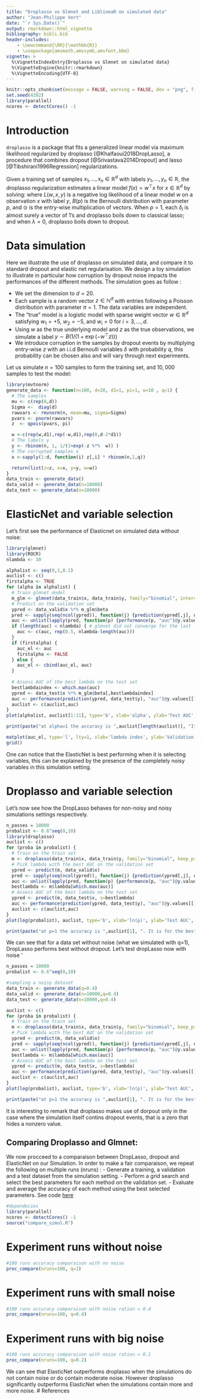 ```yaml
---
title: "Droplasso vs Glmnet and LiblineaR on simulated data"
author: "Jean-Philippe Vert"
date: "`r Sys.Date()`"
output: rmarkdown::html_vignette
bibliography: bibli.bib
header-includes:
    - \newcommand{\RR}{\mathbb{R}}
    - \usepackage{amsmath,amssymb,amsfont,bbm}
vignette: >
  %\VignetteIndexEntry{Droplasso vs Glmnet on simulated data}
  %\VignetteEngine{knitr::rmarkdown}
  %\VignetteEncoding{UTF-8}
---
```

```r
knitr::opts_chunk$set(message = FALSE, warning = FALSE, dev = "png", fig.keep = "high", fig.path = "figure/", cache.path = "cache/", fig.width=4, fig.height=3.4)
set.seed(4392)
library(parallel)
ncores <- detectCores() -1 

```

# Introduction  
`droplasso` is a package that fits a generalized linear model via maximum likelihood regularized by droplasso [@Khalfaoui2018DropLasso], a procedure that combines dropout [@Srivastava2014Dropout] and lasso [@Tibshirani1996Regression] regularizations.

Given a training set of samples $x_1,\ldots,x_n\in\mathbb{R}^d$ with labels $y_1,\ldots,y_n\in\mathbb{R}$, the droplasso regularization estimates a linear model $f(x)=w^\top x$ for $x\in\mathbb{R}^d$ by solving:
\begin{equation}
  \min_{w \in \mathbb{R}^d}   \left\{ \frac{1}{n} \sum_{i=1}^{n} \underset{\delta_i \sim B(p)^d}{ \mathbb {E}}  L\left(w,\delta_i  \odot \frac{x_{i,}}{p}  , y_{i} \right)   +  \lambda  \left \| w\right \|_{1} \right\}  \,,
\end{equation}
where $L(w,x,y)$ is a negative log likelihood of a linear model $w$ on a observation $x$ with label $y$, $B(p)$ is the Bernoulli distribution with parameter $p$, and $\odot$ is the entry-wise multiplication of vectors. When $p=1$, each $\delta_i$ is almost surely a vector of $1$'s and droplasso boils down to classical lasso; and when $\lambda=0$, droplasso boils down to dropout.

# Data simulation
Here we illustrate the use of droplasso on simulated data, and compare it to standard dropout and elastic net regularisation. We design a toy simulation to illustrate in particular how corruption by dropout noise impacts the performances of the different methods. The simulation goes as follow : 

- We set the dimension to $d=20$.
- Each sample is a random vector $z\in\mathbb{N}^d$ with entries following a Poisson distribution with parameter $\pi=1$. The data variables are independent. 
- The "true" model is a logistic model with sparse weight vector $w\in\mathbb{R}^d$ satisfying $w_1=+5$, $w_2=-5$,  and $w_i=0$ for $i=3,\ldots,d.$
- Using $w$ as the true underlying model and $z$ as the true observations, we simulate a label $y \sim B( 1/(1+\exp(-w^\top z )) )$  
- We introduce corruption in the samples by dropout events by multiplying entry-wise $z$ with an i.i.d Bernoulli variables $\delta$ with probability $q$, this probability can be chosen also and will vary through next experiments. 

Let us simulate $n=100$ samples to form the training set, and $10,000$ samples to test the model:
```r
library(mvtnorm)
generate_data <- function(n=100, d=20, d1=1, pi=1, w=10 , q=1) {
  # The samples 
  mu <- c(rep(0,d))
  Sigma <-  diag(d)
  rawvars <- rmvnorm(n, mean=mu, sigma=Sigma)
  pvars <- pnorm(rawvars)  
  z  <- qpois(pvars, pi)

  w <-c(rep(w,d1),rep(-w,d1),rep(0,d-2*d1))
  # The labels y
  y <- rbinom(n, 1, 1/(1+exp(-z %*%  w)) )
  # The corrupted samples x
  x <-sapply(1:d, function(i) z[,i] * rbinom(n,1,q))

  return(list(z=z, x=x, y=y, w=w))
}
data_train <- generate_data()
data_valid <- generate_data(n=10000)
data_test <- generate_data(n=10000)

```

# ElasticNet and variable selection

Let's first see the performance of Elasticnet on simulated data without noise: 
```r
library(glmnet)
library(ROCR)
nlambda <- 10

alphalist <- seq(0,1,0.1)
auclist <- c()
firstalpha <- TRUE
for (alpha in alphalist) {
  # Train glmnet model
  m_glm <- glmnet(data_train$x, data_train$y, family="binomial", intercept=F, alpha=alpha, standardize = F, nlambda=nlambda)
  # Predict on the validation set
  ypred <- data_valid$x %*% m_glm$beta
  pred <- sapply(seq(ncol(ypred)), function(j) {prediction(ypred[,j], data_valid$y)})
  auc <- unlist(lapply(pred, function(p) {performance(p, "auc")@y.values[[1]]}))
  if (length(auc) < nlambda) { # glmnet did not converge for the last lambda values
    auc <- c(auc, rep(0.5, nlambda-length(auc)))
  }
  if (firstalpha) {
    auc_el <- auc
    firstalpha <- FALSE
  } else {
    auc_el <- cbind(auc_el, auc)
  }
  
  # Assess AUC of the best lambda on the test set
  bestlambdaindex <- which.max(auc)
  ypred <- data_test$x %*% m_glm$beta[,bestlambdaindex]
  auc <- performance(prediction(ypred, data_test$y), "auc")@y.values[[1]]
  auclist <- c(auclist,auc)
}
plot(alphalist, auclist[1:11], type='b', xlab='alpha', ylab='Test AUC', main='Glmnet with best lambda')

print(paste("at alpha=1 the accuracy is ",auclist[length(auclist)], "It is for the best lambda that is ", m_glm$lambda[bestlambdaindex]))

matplot(auc_el, type='l', lty=1, xlab='lambda index', ylab='Validation AUC', main="Glmnet, different alpha's", legend=alphalist)
grid()

```


One can notice that the ElasticNet is best performing when it is selecting variables, this can be explained by the presence of the completely noisy variables in this simulation setting.

# Droplasso and variable selection


Let's now see how the DropLasso behaves for non-noisy and noisy simulations settings respectively. 

```r

n_passes = 10000
probalist <- 0.6^seq(0,10)
library(droplasso)
auclist <- c()
for (proba in probalist) {
  # Train on the train set
  m <- droplasso(data_train$x, data_train$y, family="binomial", keep_prob=proba, nlambda=nlambda, n_passes = n_passes,decay=0.1)
  # Pick lambda with the best AUC on the validation set
  ypred <- predict(m, data_valid$x)
  pred <- sapply(seq(ncol(ypred)), function(j) {prediction(ypred[,j], data_valid$y)})
  auc <- unlist(lapply(pred, function(p) {performance(p, "auc")@y.values[[1]]}))
  bestlambda <- m$lambda[which.max(auc)]
  # Assess AUC of the best lambda on the test set
  ypred <- predict(m, data_test$x, s=bestlambda)
  auc <- performance(prediction(ypred, data_test$y), "auc")@y.values[[1]]
  auclist <- c(auclist,auc)
}
plot(log(probalist), auclist, type='b', xlab='ln(p)', ylab='Test AUC', main='Droplasso: AUC vs p for best lambda')

print(paste("at p=1 the accuracy is ",auclist[1], ". It is for the best lambda that is ", bestlambda))

```

We can see that for a data set without noise (what we simulated with q=1), DropLasso performs best without dropout. Let's test dropLasso now with noise '

```r
n_passes = 10000
probalist <- 0.6^seq(0,10)

#sampling a noisy dataset
data_train <- generate_data(q=0.4)
data_valid <- generate_data(n=10000,q=0.4)
data_test <- generate_data(n=10000,q=0.4)

auclist <- c()
for (proba in probalist) {
  # Train on the train set
  m <- droplasso(data_train$x, data_train$y, family="binomial", keep_prob=proba, nlambda=nlambda, n_passes = n_passes,decay=0.1)
  # Pick lambda with the best AUC on the validation set
  ypred <- predict(m, data_valid$x)
  pred <- sapply(seq(ncol(ypred)), function(j) {prediction(ypred[,j], data_valid$y)})
  auc <- unlist(lapply(pred, function(p) {performance(p, "auc")@y.values[[1]]}))
  bestlambda <- m$lambda[which.max(auc)]
  # Assess AUC of the best lambda on the test set
  ypred <- predict(m, data_test$x, s=bestlambda)
  auc <- performance(prediction(ypred, data_test$y), "auc")@y.values[[1]]
  auclist <- c(auclist,auc)
}
plot(log(probalist), auclist, type='b', xlab='ln(p)', ylab='Test AUC', main='Droplasso: AUC vs p for best lambda')

print(paste("at p=1 the accuracy is ",auclist[1], ". It is for the best lambda that is ", bestlambda))

```

It is interesting to remark that droplasso makes use of dorpout only in the case where the simulation itself contins dropout events, that is a zero that hides a nonzero value. 

##  Comparing Droplasso and Glmnet:
We now procceed to a comparaison between DropLasso, dropout and ElasticNet on our Simulation.
In order to make a fair comparaison, we repeat the following on multiple runs (nruns) : 
- Generate a training, a validation and a test dataset from the simulation setting.
- Perform a grid search and select the best parameters for each method on the validation set.
- Evaluate and average the accuracy of each method using the best selected parameters.
See code [here](https://github.com/BeyremKh/Droplasso-experiments/blob/master/simulation/compare_simul.R)

```r
#dependecies 
library(parallel)
ncores <- detectCores() -1 
source("compare_simul.R")

```

# Experiment runs without noise


```r
#100 runs accuracy comparaison with no noise
proc_compare(nruns=100, q=1)

```

# Experiment runs with small noise
 
```r
#100 runs accuracy comparaison with noise ration = 0.4
proc_compare(nruns=100, q=0.4)
```

# Experiment runs with big noise

```r
#100 runs accuracy comparaison with noise ration = 0.1
proc_compare(nruns=100, q=0.2)
```

We can see that ElasticNet outperforms droplasso when the simulations do not contain noise or do contain moderate noise. However droplasso significantly outperforms ElasticNet when the simulations contain more and more noise.
# References
